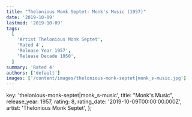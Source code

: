 ```yaml
---
title: "Thelonious Monk Septet: Monk's Music (1957)"
date: '2019-10-09'
lastmod: '2019-10-09'
tags:
  [
    'Artist Thelonious Monk Septet',
    'Rated 4',
    'Release Year 1957',
    'Release Decade 1950',
  ]
summary: 'Rated 4'
authors: ['default']
images: ['/content/images/thelonious-monk-septet|monk_s-music.jpg']
---
```


  key: 'thelonious-monk-septet|monk_s-music',
  title: "Monk's Music",
  release_year: 1957,
  rating: 8,
  rating_date: '2019-10-09T00:00:00.000Z',
  artist: 'Thelonious Monk Septet',
};

<MusicRating data={data} />
